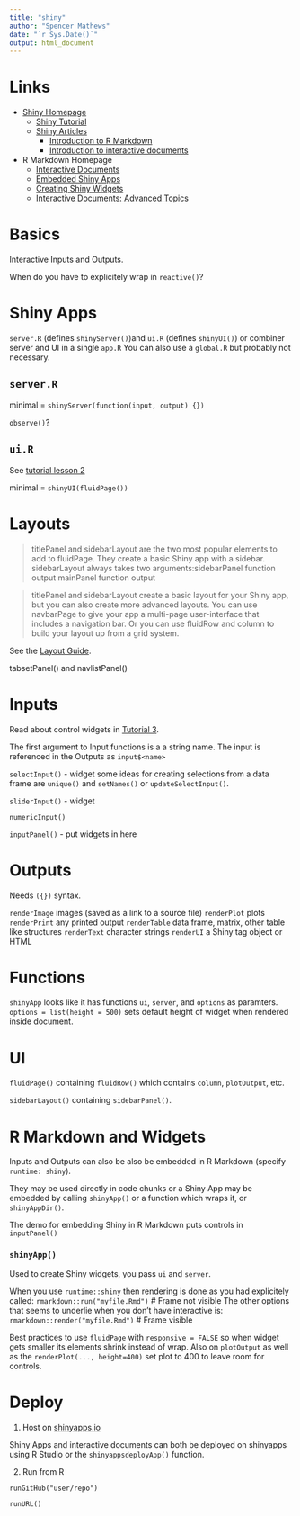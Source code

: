 ```yaml
---
title: "shiny"
author: "Spencer Mathews"
date: "`r Sys.Date()`"
output: html_document
---
```






# Links

- [Shiny Homepage](http://shiny.rstudio.com/)
    - [Shiny Tutorial](http://shiny.rstudio.com/tutorial/)
    - [Shiny Articles](http://shiny.rstudio.com/articles/)
        - [Introduction to R Markdown](http://shiny.rstudio.com/articles/rmarkdown.html)
        - [Introduction to interactive documents](http://shiny.rstudio.com/articles/interactive-docs.html)
- R Markdown Homepage
    - [Interactive Documents](http://rmarkdown.rstudio.com/authoring_shiny.html)
    - [Embedded Shiny Apps](http://rmarkdown.rstudio.com/authoring_embedded_shiny.html)
    - [Creating Shiny Widgets](http://rmarkdown.rstudio.com/authoring_shiny_widgets.html)
    - [Interactive Documents: Advanced Topics](http://rmarkdown.rstudio.com/authoring_shiny_advanced.html)




# Basics

Interactive Inputs and Outputs.



When do you have to explicitely wrap in `reactive()`?



# Shiny Apps

`server.R` (defines `shinyServer()`)and `ui.R` (defines `shinyUI()`) or combiner server and UI in a single `app.R`
You can also use a `global.R` but probably not necessary.





## `server.R`

minimal = `shinyServer(function(input, output) {})`


`observe()`?


## `ui.R`

See [tutorial lesson 2](http://shiny.rstudio.com/tutorial/lesson2/)

minimal = `shinyUI(fluidPage())`




# Layouts

> titlePanel and sidebarLayout are the two most popular elements to add to fluidPage. They create a basic Shiny app with a sidebar.  sidebarLayout always takes two arguments:sidebarPanel function output mainPanel function output

> titlePanel and sidebarLayout create a basic layout for your Shiny app, but you can also create more advanced layouts. You can use navbarPage to give your app a multi-page user-interface that includes a navigation bar. Or you can use fluidRow and column to build your layout up from a grid system. 


See the [Layout Guide](http://shiny.rstudio.com/articles/layout-guide.html).


tabsetPanel() and navlistPanel()



# Inputs

Read about control widgets in [Tutorial 3](http://shiny.rstudio.com/tutorial/lesson3/).

The first argument to Input functions is a a string name.  The input is referenced in the Outputs as `input$<name>`

`selectInput()` - widget
some ideas for creating selections from a data frame are `unique()` and `setNames()` or `updateSelectInput()`.

`sliderInput()` - widget

`numericInput()`


`inputPanel()` - put widgets in here



# Outputs

Needs `({})` syntax.


`renderImage`   images (saved as a link to a source file)
`renderPlot` 	plots
`renderPrint` 	any printed output
`renderTable` 	data frame, matrix, other table like structures
`renderText` 	character strings
`renderUI` 	a Shiny tag object or HTML



# Functions

`shinyApp` looks like it has functions `ui`, `server`, and `options` as paramters.
`options = list(height = 500)` sets default height of widget when rendered inside document.


# UI

`fluidPage()` 
containing `fluidRow()` which contains `column`, `plotOutput`, etc.

`sidebarLayout()` containing `sidebarPanel()`.



# R Markdown and Widgets

Inputs and Outputs can also be also be embedded in R Markdown (specify `runtime: shiny`).

They may be used directly in code chunks or a Shiny App may be embedded by calling `shinyApp()` or a function which wraps it, or `shinyAppDir()`.

The demo for embedding Shiny in R Markdown puts controls in `inputPanel()`

### `shinyApp()`

Used to create Shiny widgets, you pass `ui` and `server`.


When you use `runtime::shiny` then rendering is done as you had explicitely called:
`rmarkdown::run("myfile.Rmd")`         # Frame not visible
The other options that seems to underlie when you don't have interactive is:
`rmarkdown::render("myfile.Rmd")`      # Frame visible


Best practices to use `fluidPage` with `responsive = FALSE` so when widget gets smaller its elements shrink instead of wrap.
Also on `plotOutput` as well as the `renderPlot(..., height=400)` set plot to 400 to leave room for controls.




# Deploy

1. Host on [shinyapps.io](https://www.shinyapps.io)

Shiny Apps and interactive documents can both be deployed on shinyapps using R Studio or the `shinyappsdeployApp()` function.

2. Run from R

`runGitHub("user/repo")`

`runURL()`
